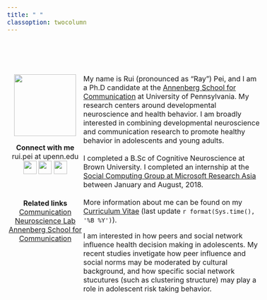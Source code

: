 ```yaml
---
title: " "
classoption: twocolumn
---
```



<style>
body{
  font-size: 12pt;
}
.column-left{
  float: left;
  width: 30%;
  text-align: center;
}
.column-right{
  display: inline-block;
  width: 70%;
  text-align: left;
}
</style>

<br>
<br>
<br>
<div class="column-left">
![](files/images/profile_2.png){width=140px}

__Connect with me__
<br>
rui.pei at upenn.edu <br>
[![](files/images/twitter.png){width=30px}](https://twitter.com/ruipei_penn)
[![](files/images/github.png){width=30px}](https://github.com/ruipei1)
[![](files/images/googlescholar.png){width=30px}](https://scholar.google.com/citations?user=UGCZ5GAAAAAJ&hl=en&oi=ao)

<br>


__Related links__<br>
[Communication Neuroscience Lab](https://cn.asc.upenn.edu)<br>
[Annenberg School for Communication](https://asc.upenn.edu)


</div>


<div class="column-right">
My name is Rui (pronounced as "Ray") Pei, and I am a Ph.D candidate at the [Annenberg School for Communication](https://asc.upenn.edu) at University of Pennsylvania. My research centers around developmental neuroscience and health behavior. I am broadly interested in combining developmental neuroscience and communication research to promote healthy behavior in adolescents and young adults. 
<br>
<br>
I completed a B.Sc of Cognitive Neuroscience at Brown University. I completed an internship at the [Social Computing Group at Microsoft Research Asia](https://www.microsoft.com/en-us/research/group/social-computing-beijing/) between January and August, 2018. 
<br>
<br>
More information about me can be found on my [Curriculum Vitae](files/cv_vitae.pdf) (last update `r format(Sys.time(), '%B %Y')`). 

I am interested in how peers and social network influence health decision making in adolescents. My recent studies invetigate how peer influence and social norms may be moderated by cultural background, and how specific social network stucutures (such as clustering structure) may play a role in adolescent risk taking behavior. 

<br>
<br>
<br>
<br>


</div>



